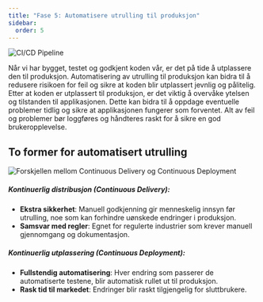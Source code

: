 ```yaml
---
title: "Fase 5: Automatisere utrulling til produksjon"
sidebar:
  order: 5
---
```


![CI/CD Pipeline](../../../../assets/images/AutomatiskUtrullingTilProduksjon.png)

Når vi har bygget, testet og godkjent koden vår, er det på tide å utplassere den til produksjon. Automatisering av utrulling til produksjon kan bidra til å redusere risikoen for feil og sikre at koden blir utplassert jevnlig og pålitelig. Etter at koden er utplassert til produksjon, er det viktig å overvåke ytelsen og tilstanden til applikasjonen. Dette kan bidra til å oppdage eventuelle problemer tidlig og sikre at applikasjonen fungerer som forventet. Alt av feil og problemer bør loggføres og håndteres raskt for å sikre en god brukeropplevelse.

## To former for automatisert utrulling

![Forskjellen mellom Continuous Delivery og Continuous Deployment](../../../../assets/images/CD-diff.png)

##### **Kontinuerlig distribusjon (Continuous Delivery)**:

- **Ekstra sikkerhet**: Manuell godkjenning gir menneskelig innsyn før utrulling, noe som kan forhindre uønskede endringer i produksjon.
- **Samsvar med regler**: Egnet for regulerte industrier som krever manuell gjennomgang og dokumentasjon.

##### **Kontinuerlig utplassering (Continuous Deployment)**:

- **Fullstendig automatisering**: Hver endring som passerer de automatiserte testene, blir automatisk rullet ut til produksjon.
- **Rask tid til markedet**: Endringer blir raskt tilgjengelig for sluttbrukere.


<SelectCorrect
  question="Hva er formålet med å automatisere utrulling til produksjon?"
  correct="For å sikre at koden blir raskt og sikkert utplassert til produksjon."
  wrong1="For å teste koden i et realistisk miljø før den rulles ut til produksjon."
  wrong2="For å overvåke ytelsen og tilstanden til applikasjonen."
/>


<LikeThisPage />
